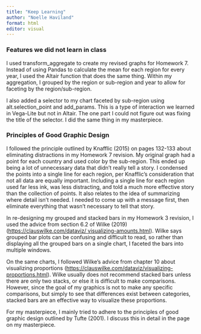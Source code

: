 ```yaml
---
title: "Keep Learning"
author: "Noelle Haviland"
format: html
editor: visual
---
```


### Features we did not learn in class

I used transform_aggregate to create my revised graphs for Homework 7. Instead of using Pandas to calculate the mean for each region for every year, I used the Altair function that does the same thing. Within my aggregation, I grouped by the region or sub-region and year to allow for faceting by the region/sub-region.

I also added a selector to my chart faceted by sub-region using alt.selection_point and add_params. This is a type of interaction we learned in Vega-Lite but not in Altair. The one part I could not figure out was fixing the title of the selector. I did the same thing in my masterpiece.

### Principles of Good Graphic Design

I followed the principle outlined by Knafflic (2015) on pages 132-133 about eliminating distractions in my Homework 7 revision. My original graph had a point for each country and used color by the sub-region. This ended up being a lot of unnecessary data that didn't really tell a story. I condensed the points into a single line for each region, per Knafflic's consideration that not all data are equally important. Including a single line for each region used far less ink, was less distracting, and told a much more effective story than the collection of points. It also relates to the idea of summarizing where detail isn't needed. I needed to come up with a message first, then eliminate everything that wasn't necessary to tell that story.

In re-designing my grouped and stacked bars in my Homework 3 revision, I used the advice from section 6.2 of Wilke (2019) ([https://clauswilke.com/dataviz/ visualizing-amounts.html](https://clauswilke.com/dataviz/visualizing-amounts.html)). Wilke says grouped bar plots can be confusing and difficult to read, so rather than displaying all the grouped bars on a single chart, I faceted the bars into multiple windows.

On the same charts, I followed Wilke's advice from chapter 10 about visualizing proportions (<https://clauswilke.com/dataviz/visualizing-proportions.html>). Wilke usually does not recommend stacked bars unless there are only two stacks, or else it is difficult to make comparisons. However, since the goal of my graphics is not to make any specific comparisons, but simply to see that differences exist between categories, stacked bars are an effective way to visualize these proportions.

For my masterpiece, I mainly tried to adhere to the principles of good graphic design outlined by Tufte (2001). I discuss this in detail in the page on my masterpiece.
